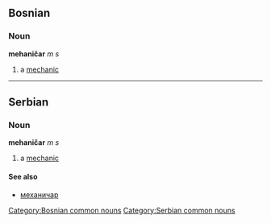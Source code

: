 ==Bosnian==
===Noun===
'''mehaničar''' ''m s''
#a [[mechanic]]
[[Category:Bosnian common nouns]]
----
==Serbian==
===Noun===
'''mehaničar''' ''m s''
#a [[mechanic]]
====See also====
*[[механичар]]
[[Category:Serbian common nouns]]